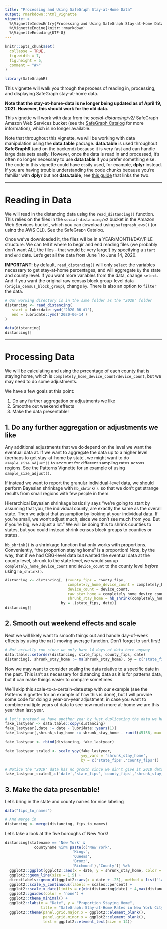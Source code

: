 ```yaml
---
title: "Processing and Using SafeGraph Stay-at-Home Data"
output: rmarkdown::html_vignette
vignette: >
  %\VignetteIndexEntry{Processing and Using SafeGraph Stay-at-Home Data}
  %\VignetteEngine{knitr::rmarkdown}
  %\VignetteEncoding{UTF-8}
---
```


```r
knitr::opts_chunk$set(
  collapse = TRUE,
  fig.width = 7,
  fig.height = 5,
  comment = "#>"
)
```

```r
library(SafeGraphR)
```

This vignette will walk you through the process of reading in, processing, and displaying SafeGraph stay-at-home data.

**Note that the stay-at-home-data is no longer being updated as of April 19, 2021. However, this should work for the old data.**

This vignette will work with data from the *social-distancing/v2/* SafeGraph Amazon Web Services bucket (see the [SafeGraph Catalog](https://catalog.safegraph.io) for more information), which is no longer available. 

Note that throughout this vignette, we will be working with data manipulation using the **data.table** package. **data.table** is used throughout **SafeGraphR** (and on the backend) because it is very fast and can handle large data sets easily. However, once the data is read in and processed, it's often no longer necessary to use **data.table** if you prefer something else. The code in this vignette could have easily used, for example, **dplyr** instead. If you are having trouble understanding the code chunks because you're familiar with **dplyr** but not **data.table**, see [this guide](https://atrebas.github.io/post/2019-03-03-datatable-dplyr/) that links the two.

---

# Reading in Data

We will read in the distancing data using the `read_distancing()` function. This relies on the files in the `social-distancing/v2` bucket in the Amazon Web Services bucket, which you can download using `safegraph_aws()` (or using the AWS CLI). See the [SafeGraph Catalog](https://catalog.safegraph.io).

Once we've downloaded it, the files will be in a YEAR/MONTH/DAY/FILE structure. We can tell it where to begin and end reading files (we probably don't want ALL the files - that would be very large!) by specifying a `start` and `end` date. Let's get all the data from June 1 to June 14, 2020.

**IMPORTANT**: by default, `read_distancing()` will only `select` the variables necessary to get stay-at-home percentages, and will aggregate `by` the state and county level. If you want more variables from the data, change `select`. And if you want the original raw census block group-level data (`origin_census_block_group`), change `by`. There is also an option to `filter` the data.

```r
# Our working directory is in the same folder as the "2020" folder
distancing <- read_distancing(
   start = lubridate::ymd('2020-06-01'),
   end = lubridate::ymd('2020-06-14')
)
```

```r
data(distancing)
distancing[]
```

---

# Processing Data

We will be calculating and using the percentage of each county that is staying home, which is `completely_home_device_count/device_count`, but we may need to do some adjustments.

We have a few goals at this point:

1. Do any further aggregation or adjustments we like
2. Smoothe out weekend effects
3. Make the data presentable!

## 1. Do any further aggregation or adjustments we like

Any additional adjustments that we do depend on the level we want the eventual data at. If we want to aggregate the data up to a higher level (perhaps to get stay-at-home by state), we might want to do `sample_size_adjust()` to account for different sampling rates across regions. See the Patterns Vignette for an example of using `sample_size_adjust()`.

If instead we want to report the granular individual-level data, we should perform Bayesian shrinkage with `hb_shrink()`. so that we don't get strange results from small regions with few people in them.

Hierarchical Bayesian shrinkage basically says "we're going to start by assuming that you, the individual county, are exactly the same as the overall state. Then we adjust that assumption by looking at your individual data. If you're small, we won't adjust much, since we don't see much from you. But if you're big, we adjust a lot." We will be doing this to shrink counties to states, but you could instead shrink census block groups to counties or states.

`hb_shrink()` is a shrinkage function that only works with proportions. Conveniently, "the proportion staying home" is a proportion! Note, by the way, that if we had CBG-level data but wanted the eventual data at the county level, shrunk to the state level, we would `sum` up `completely_home_device_count` and `device_count` to the county level *before* using `hb_shrink()`.

```r
distancing <- distancing[,.(county_fips = county_fips,
                            completely_home_device_count = completely_home_device_count,
                            device_count = device_count,
                            raw_stay_home = completely_home_device_count/device_count,
                            shrunk_stay_home = hb_shrink(completely_home_device_count,device_count)),
                         by = .(state_fips, date)]
distancing[]
```

## 2. Smooth out weekend effects and scale

Next we will likely want to smooth things out and handle day-of-week effects by using the `ma()` moving average function. Don't forget to sort first!

```r
# Not actually run since we only have 14 days of data here anyway
data.table::setorder(distancing, state_fips, county_fips, date)
distancing[, shrunk_stay_home := ma(shrunk_stay_home), by = c('state_fips', 'county_fips')]
```

Now we may want to consider scaling the data relative to a specific date in the past. This isn't as necessary for distancing data as it is for patterns data, but it can make things easier to compare sometimes.

We'll skip this scale-to-a-certain-date step with our example (see the Patterns Vignetter for an example of how this is done), but I will provide some code for doing a year-on-year adjustment, in case you want to combine multiple years of data to see how much more at-home we are this year than last year.

```r
# let's pretend we have another year by just duplicating the data we have
fake_lastyear <- data.table::copy(distancing)
fake_lastyear[,date := date - lubridate::years(1)]
fake_lastyear[,shrunk_stay_home := shrunk_stay_home - runif(45158, max = .02)]

fake_lastyear <- rbind(distancing, fake_lastyear)

fake_lastyear_scaled <- scale_yoy(fake_lastyear,
                                  yoy_vars = 'shrunk_stay_home',
                                  by = c('state_fips','county_fips'))

# Notice the "2019" data has no growth since we din't give it 2018 data to grow from
fake_lastyear_scaled[,c('date','state_fips','county_fips','shrunk_stay_home','shrunk_stay_home_lag','shrunk_stay_home_YOY')]
```

## 3. Make the data presentable!

Let's bring in the state and county names for nice labeling

```r
data("fips_to_names")

# And merge in
distancing <- merge(distancing, fips_to_names)
```

Let's take a look at the five boroughs of New York!

```r
distancing[statename == 'New York' & 
             countyname %in% paste(c('New York', 
                              'Kings', 
                              'Queens',
                              'Bronx', 
                              'Richmond'),'County')] %>%
  ggplot2::ggplot(ggplot2::aes(x = date, y = shrunk_stay_home, color = countyname, label = countyname)) + 
  ggplot2::geom_line(size = 1.5) + 
  directlabels::geom_dl(ggplot2::aes(x = date + .25), method = list('last.bumpup', cex = 1.1)) + 
  ggplot2::scale_y_continuous(labels = scales::percent) + 
  ggplot2::scale_x_date(limits = c(min(distancing$date) + 4,max(distancing$date) + 4)) +
  ggplot2::guides(color = 'none') +
  ggplot2::theme_minimal() + 
  ggplot2::labs(x = "Date", y = "Proportion Staying Home", 
                title = "SafeGraph: Stay-at-Home Rates in New York City") +
  ggplot2::theme(panel.grid.major.x = ggplot2::element_blank(),
                 panel.grid.minor.x = ggplot2::element_blank(),
                 text = ggplot2::element_text(size = 14))

```
